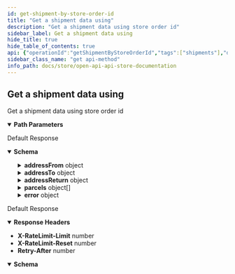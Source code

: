 ```yaml
---
id: get-shipment-by-store-order-id
title: "Get a shipment data using"
description: "Get a shipment data using store order id"
sidebar_label: Get a shipment data using
hide_title: true
hide_table_of_contents: true
api: {"operationId":"getShipmentByStoreOrderId","tags":["shipments"],"description":"Get a shipment data using store order id","parameters":[{"in":"path","name":"storeOrderId","required":true,"schema":{"type":"string"}}],"security":[{"oaAuth":["shipments:read"]}],"responses":{"200":{"description":"Default Response","content":{"application/json":{"schema":{"type":"object","properties":{"uuid":{"format":"regex","pattern":"^req-[0-9a-f]{8}-(?:[0-9a-f]{4}-){3}[0-9a-f]{12}$","type":"string","example":"req-0f65bfef-f9ec-4e56-8bf3-3a4ad41beec3"},"created":{"format":"date-time","type":"string"},"addressFrom":{"type":"object","properties":{"name":{"type":"string"},"companyName":{"type":"string"},"street":{"type":"string"},"street2":{"type":"string"},"city":{"type":"string"},"state":{"default":"","type":"string"},"countryIsoCode":{"maxLength":2,"type":"string"},"zipCode":{"type":"string"},"phoneNumber":{"type":"string"},"email":{"format":"email","type":"string"}},"required":["name","street","city","state","countryIsoCode","zipCode"],"deprecated":true},"addressTo":{"type":"object","properties":{"name":{"type":"string"},"companyName":{"type":"string"},"street":{"type":"string"},"street2":{"type":"string"},"city":{"type":"string"},"state":{"default":"","type":"string"},"countryIsoCode":{"maxLength":2,"type":"string"},"zipCode":{"type":"string"},"phoneNumber":{"type":"string"},"email":{"format":"email","type":"string"}},"required":["name","street","city","state","countryIsoCode","zipCode"],"deprecated":true},"addressReturn":{"type":"object","properties":{"name":{"type":"string"},"companyName":{"type":"string"},"street":{"type":"string"},"street2":{"type":"string"},"city":{"type":"string"},"state":{"default":"","type":"string"},"countryIsoCode":{"maxLength":2,"type":"string"},"zipCode":{"type":"string"},"phoneNumber":{"type":"string"},"email":{"format":"email","type":"string"}},"required":["name","street","city","state","countryIsoCode","zipCode"]},"alphanumericRef":{"type":"string"},"status":{"enum":["shipped","to_ship","error","deleted"]},"pickedUp":{"default":false,"type":"boolean"},"pickUpRef":{"type":"string"},"pickUpId":{"format":"uuid","type":"string"},"trackingStatus":{"enum":["P","T","D","E","F","R","U"]},"parcels":{"type":"array","items":{"type":"object","properties":{"uuid":{"format":"regex","pattern":"^res-[0-9a-f]{8}-(?:[0-9a-f]{4}-){3}[0-9a-f]{12}$","type":"string","example":"res-121c15b4-b7cc-4cf0-8583-d92d8bc0217c"},"created":{"format":"date-time","type":"string"},"labelUrl":{"type":"string"},"labelType":{"type":"string"},"labelFormat":{"type":"string"},"trackingNumber":{"type":"string"},"trackingUrl":{"type":"string"},"shipmentRef":{"type":"string"},"returnLabel":{"type":"object","properties":{"labelUrl":{"type":"string"},"labelType":{"type":"string"},"labelFormat":{"type":"string"},"trackingNumber":{"type":"string"}},"required":["labelUrl","labelType","trackingNumber"]},"documents":{"type":"object","properties":{"waybill":{"type":"string"},"shipmentReceipt":{"type":"string"}}},"extra":{}},"required":["uuid","created","labelUrl","labelType","trackingNumber"]}},"extra":{},"error":{"type":"object","properties":{"message":{},"code":{"type":"string"},"i18nCode":{"type":"string"}},"required":["message"]}},"required":["uuid","created"]}}}},"429":{"description":"Default Response","headers":{"X-RateLimit-Limit":{"schema":{"type":"number","example":300}},"X-RateLimit-Reset":{"schema":{"type":"number","example":60}},"Retry-After":{"schema":{"type":"number","example":60000}}},"content":{"application/json":{"schema":{"type":"object","properties":{"error":{"type":"string"}}}}}}},"method":"get","path":"/v1/orders/{storeOrderId}/shipment","servers":[{"url":"https://api.isendu.dev/"}],"securitySchemes":{"oaAuth":{"type":"oauth2","flows":{"clientCredentials":{"description":"OAuth2 client credentials flow must be a Json Post","tokenUrl":"/api-store/oauth/token","scopes":{"write:order":"Create/delete/update order","read:order":"Read order","write:shipment":"Create/delete shipment","read:shipment":"Read shipment","read:tracking":"Get tracking","read:carriers":"Get carriers","read:parcels":"Get parcels"}}}},"bearerS2SAuth":{"type":"http","scheme":"bearer","bearerFormat":"JWT"}},"info":{"title":"OpenApi api-store documentation","description":"OpenApi api-store documentation","version":"1.0.0","basePath":"/api-store"},"postman":{"name":"Get a shipment data using","description":{"content":"Get a shipment data using store order id","type":"text/plain"},"url":{"path":["v1","orders",":storeOrderId","shipment"],"host":["{{baseUrl}}"],"query":[],"variable":[{"disabled":false,"description":{"content":"(Required) ","type":"text/plain"},"type":"any","value":"","key":"storeOrderId"}]},"header":[{"key":"Accept","value":"application/json"}],"method":"GET","auth":{"type":"oauth2","oauth2":[]}}}
sidebar_class_name: "get api-method"
info_path: docs/store/open-api-api-store-documentation
---
```



## Get a shipment data using



Get a shipment data using store order id

<details style={{"marginBottom":"1rem"}} data-collapsed={false} open={true}><summary style={{}}><strong>Path Parameters</strong></summary><div><ul><ParamsItem className={"paramsItem"} param={{"in":"path","name":"storeOrderId","required":true,"schema":{"type":"string"}}}></ParamsItem></ul></div></details><div><ApiTabs><TabItem label={"200"} value={"200"}><div>

Default Response

</div><div><MimeTabs groupId={"mime-type"}><TabItem label={"application/json"} value={"application/json"}><SchemaTabs groupId={"schema-tabs"}><TabItem label={"Schema"} value={"Schema"}><details style={{}} data-collapsed={false} open={true}><summary style={{"textAlign":"left"}}><strong>Schema</strong></summary><div style={{"textAlign":"left","marginLeft":"1rem"}}></div><ul style={{"marginLeft":"1rem"}}><SchemaItem collapsible={false} name={"uuid"} required={false} schemaDescription={undefined} schemaName={"regex"} qualifierMessage={"**Possible values:** Value must match regular expression `^req-[0-9a-f]{8}-(?:[0-9a-f]{4}-){3}[0-9a-f]{12}$`"} defaultValue={undefined}></SchemaItem><SchemaItem collapsible={false} name={"created"} required={false} schemaDescription={undefined} schemaName={"date-time"} qualifierMessage={undefined} defaultValue={undefined}></SchemaItem><SchemaItem collapsible={true} className={"schemaItem"}><details style={{}}><summary style={{}}><strong>addressFrom</strong><span style={{"opacity":"0.6"}}> object</span></summary><div style={{"marginLeft":"1rem"}}><SchemaItem collapsible={false} name={"name"} required={false} schemaDescription={undefined} schemaName={"string"} qualifierMessage={undefined} defaultValue={undefined}></SchemaItem><SchemaItem collapsible={false} name={"companyName"} required={false} schemaDescription={undefined} schemaName={"string"} qualifierMessage={undefined} defaultValue={undefined}></SchemaItem><SchemaItem collapsible={false} name={"street"} required={false} schemaDescription={undefined} schemaName={"string"} qualifierMessage={undefined} defaultValue={undefined}></SchemaItem><SchemaItem collapsible={false} name={"street2"} required={false} schemaDescription={undefined} schemaName={"string"} qualifierMessage={undefined} defaultValue={undefined}></SchemaItem><SchemaItem collapsible={false} name={"city"} required={false} schemaDescription={undefined} schemaName={"string"} qualifierMessage={undefined} defaultValue={undefined}></SchemaItem><SchemaItem collapsible={false} name={"state"} required={false} schemaDescription={undefined} schemaName={"string"} qualifierMessage={undefined} defaultValue={""}></SchemaItem><SchemaItem collapsible={false} name={"countryIsoCode"} required={false} schemaDescription={undefined} schemaName={"string"} qualifierMessage={"**Possible values:** `<= 2 characters`"} defaultValue={undefined}></SchemaItem><SchemaItem collapsible={false} name={"zipCode"} required={false} schemaDescription={undefined} schemaName={"string"} qualifierMessage={undefined} defaultValue={undefined}></SchemaItem><SchemaItem collapsible={false} name={"phoneNumber"} required={false} schemaDescription={undefined} schemaName={"string"} qualifierMessage={undefined} defaultValue={undefined}></SchemaItem><SchemaItem collapsible={false} name={"email"} required={false} schemaDescription={undefined} schemaName={"email"} qualifierMessage={undefined} defaultValue={undefined}></SchemaItem></div></details></SchemaItem><SchemaItem collapsible={true} className={"schemaItem"}><details style={{}}><summary style={{}}><strong>addressTo</strong><span style={{"opacity":"0.6"}}> object</span></summary><div style={{"marginLeft":"1rem"}}><SchemaItem collapsible={false} name={"name"} required={false} schemaDescription={undefined} schemaName={"string"} qualifierMessage={undefined} defaultValue={undefined}></SchemaItem><SchemaItem collapsible={false} name={"companyName"} required={false} schemaDescription={undefined} schemaName={"string"} qualifierMessage={undefined} defaultValue={undefined}></SchemaItem><SchemaItem collapsible={false} name={"street"} required={false} schemaDescription={undefined} schemaName={"string"} qualifierMessage={undefined} defaultValue={undefined}></SchemaItem><SchemaItem collapsible={false} name={"street2"} required={false} schemaDescription={undefined} schemaName={"string"} qualifierMessage={undefined} defaultValue={undefined}></SchemaItem><SchemaItem collapsible={false} name={"city"} required={false} schemaDescription={undefined} schemaName={"string"} qualifierMessage={undefined} defaultValue={undefined}></SchemaItem><SchemaItem collapsible={false} name={"state"} required={false} schemaDescription={undefined} schemaName={"string"} qualifierMessage={undefined} defaultValue={""}></SchemaItem><SchemaItem collapsible={false} name={"countryIsoCode"} required={false} schemaDescription={undefined} schemaName={"string"} qualifierMessage={"**Possible values:** `<= 2 characters`"} defaultValue={undefined}></SchemaItem><SchemaItem collapsible={false} name={"zipCode"} required={false} schemaDescription={undefined} schemaName={"string"} qualifierMessage={undefined} defaultValue={undefined}></SchemaItem><SchemaItem collapsible={false} name={"phoneNumber"} required={false} schemaDescription={undefined} schemaName={"string"} qualifierMessage={undefined} defaultValue={undefined}></SchemaItem><SchemaItem collapsible={false} name={"email"} required={false} schemaDescription={undefined} schemaName={"email"} qualifierMessage={undefined} defaultValue={undefined}></SchemaItem></div></details></SchemaItem><SchemaItem collapsible={true} className={"schemaItem"}><details style={{}}><summary style={{}}><strong>addressReturn</strong><span style={{"opacity":"0.6"}}> object</span></summary><div style={{"marginLeft":"1rem"}}><SchemaItem collapsible={false} name={"name"} required={false} schemaDescription={undefined} schemaName={"string"} qualifierMessage={undefined} defaultValue={undefined}></SchemaItem><SchemaItem collapsible={false} name={"companyName"} required={false} schemaDescription={undefined} schemaName={"string"} qualifierMessage={undefined} defaultValue={undefined}></SchemaItem><SchemaItem collapsible={false} name={"street"} required={false} schemaDescription={undefined} schemaName={"string"} qualifierMessage={undefined} defaultValue={undefined}></SchemaItem><SchemaItem collapsible={false} name={"street2"} required={false} schemaDescription={undefined} schemaName={"string"} qualifierMessage={undefined} defaultValue={undefined}></SchemaItem><SchemaItem collapsible={false} name={"city"} required={false} schemaDescription={undefined} schemaName={"string"} qualifierMessage={undefined} defaultValue={undefined}></SchemaItem><SchemaItem collapsible={false} name={"state"} required={false} schemaDescription={undefined} schemaName={"string"} qualifierMessage={undefined} defaultValue={""}></SchemaItem><SchemaItem collapsible={false} name={"countryIsoCode"} required={false} schemaDescription={undefined} schemaName={"string"} qualifierMessage={"**Possible values:** `<= 2 characters`"} defaultValue={undefined}></SchemaItem><SchemaItem collapsible={false} name={"zipCode"} required={false} schemaDescription={undefined} schemaName={"string"} qualifierMessage={undefined} defaultValue={undefined}></SchemaItem><SchemaItem collapsible={false} name={"phoneNumber"} required={false} schemaDescription={undefined} schemaName={"string"} qualifierMessage={undefined} defaultValue={undefined}></SchemaItem><SchemaItem collapsible={false} name={"email"} required={false} schemaDescription={undefined} schemaName={"email"} qualifierMessage={undefined} defaultValue={undefined}></SchemaItem></div></details></SchemaItem><SchemaItem collapsible={false} name={"alphanumericRef"} required={false} schemaDescription={undefined} schemaName={"string"} qualifierMessage={undefined} defaultValue={undefined}></SchemaItem><SchemaItem collapsible={false} name={"status"} required={false} schemaDescription={undefined} schemaName={""} qualifierMessage={"**Possible values:** [`shipped`, `to_ship`, `error`, `deleted`]"} defaultValue={undefined}></SchemaItem><SchemaItem collapsible={false} name={"pickedUp"} required={false} schemaDescription={undefined} schemaName={"boolean"} qualifierMessage={undefined} defaultValue={false}></SchemaItem><SchemaItem collapsible={false} name={"pickUpRef"} required={false} schemaDescription={undefined} schemaName={"string"} qualifierMessage={undefined} defaultValue={undefined}></SchemaItem><SchemaItem collapsible={false} name={"pickUpId"} required={false} schemaDescription={undefined} schemaName={"uuid"} qualifierMessage={undefined} defaultValue={undefined}></SchemaItem><SchemaItem collapsible={false} name={"trackingStatus"} required={false} schemaDescription={undefined} schemaName={""} qualifierMessage={"**Possible values:** [`P`, `T`, `D`, `E`, `F`, `R`, `U`]"} defaultValue={undefined}></SchemaItem><SchemaItem collapsible={true} className={"schemaItem"}><details style={{}}><summary style={{}}><strong>parcels</strong><span style={{"opacity":"0.6"}}> object[]</span></summary><div style={{"marginLeft":"1rem"}}><SchemaItem collapsible={false} name={"uuid"} required={false} schemaDescription={undefined} schemaName={"regex"} qualifierMessage={"**Possible values:** Value must match regular expression `^res-[0-9a-f]{8}-(?:[0-9a-f]{4}-){3}[0-9a-f]{12}$`"} defaultValue={undefined}></SchemaItem><SchemaItem collapsible={false} name={"created"} required={false} schemaDescription={undefined} schemaName={"date-time"} qualifierMessage={undefined} defaultValue={undefined}></SchemaItem><SchemaItem collapsible={false} name={"labelUrl"} required={false} schemaDescription={undefined} schemaName={"string"} qualifierMessage={undefined} defaultValue={undefined}></SchemaItem><SchemaItem collapsible={false} name={"labelType"} required={false} schemaDescription={undefined} schemaName={"string"} qualifierMessage={undefined} defaultValue={undefined}></SchemaItem><SchemaItem collapsible={false} name={"labelFormat"} required={false} schemaDescription={undefined} schemaName={"string"} qualifierMessage={undefined} defaultValue={undefined}></SchemaItem><SchemaItem collapsible={false} name={"trackingNumber"} required={false} schemaDescription={undefined} schemaName={"string"} qualifierMessage={undefined} defaultValue={undefined}></SchemaItem><SchemaItem collapsible={false} name={"trackingUrl"} required={false} schemaDescription={undefined} schemaName={"string"} qualifierMessage={undefined} defaultValue={undefined}></SchemaItem><SchemaItem collapsible={false} name={"shipmentRef"} required={false} schemaDescription={undefined} schemaName={"string"} qualifierMessage={undefined} defaultValue={undefined}></SchemaItem><SchemaItem collapsible={true} className={"schemaItem"}><details style={{}}><summary style={{}}><strong>returnLabel</strong><span style={{"opacity":"0.6"}}> object</span></summary><div style={{"marginLeft":"1rem"}}><SchemaItem collapsible={false} name={"labelUrl"} required={false} schemaDescription={undefined} schemaName={"string"} qualifierMessage={undefined} defaultValue={undefined}></SchemaItem><SchemaItem collapsible={false} name={"labelType"} required={false} schemaDescription={undefined} schemaName={"string"} qualifierMessage={undefined} defaultValue={undefined}></SchemaItem><SchemaItem collapsible={false} name={"labelFormat"} required={false} schemaDescription={undefined} schemaName={"string"} qualifierMessage={undefined} defaultValue={undefined}></SchemaItem><SchemaItem collapsible={false} name={"trackingNumber"} required={false} schemaDescription={undefined} schemaName={"string"} qualifierMessage={undefined} defaultValue={undefined}></SchemaItem></div></details></SchemaItem><SchemaItem collapsible={true} className={"schemaItem"}><details style={{}}><summary style={{}}><strong>documents</strong><span style={{"opacity":"0.6"}}> object</span></summary><div style={{"marginLeft":"1rem"}}><SchemaItem collapsible={false} name={"waybill"} required={false} schemaDescription={undefined} schemaName={"string"} qualifierMessage={undefined} defaultValue={undefined}></SchemaItem><SchemaItem collapsible={false} name={"shipmentReceipt"} required={false} schemaDescription={undefined} schemaName={"string"} qualifierMessage={undefined} defaultValue={undefined}></SchemaItem></div></details></SchemaItem><SchemaItem collapsible={false} name={"extra"} required={false} schemaDescription={undefined} schemaName={""} qualifierMessage={undefined} defaultValue={undefined}></SchemaItem></div></details></SchemaItem><SchemaItem collapsible={false} name={"extra"} required={false} schemaDescription={undefined} schemaName={""} qualifierMessage={undefined} defaultValue={undefined}></SchemaItem><SchemaItem collapsible={true} className={"schemaItem"}><details style={{}}><summary style={{}}><strong>error</strong><span style={{"opacity":"0.6"}}> object</span></summary><div style={{"marginLeft":"1rem"}}><SchemaItem collapsible={false} name={"message"} required={false} schemaDescription={undefined} schemaName={""} qualifierMessage={undefined} defaultValue={undefined}></SchemaItem><SchemaItem collapsible={false} name={"code"} required={false} schemaDescription={undefined} schemaName={"string"} qualifierMessage={undefined} defaultValue={undefined}></SchemaItem><SchemaItem collapsible={false} name={"i18nCode"} required={false} schemaDescription={undefined} schemaName={"string"} qualifierMessage={undefined} defaultValue={undefined}></SchemaItem></div></details></SchemaItem></ul></details></TabItem><TabItem label={"Example (from schema)"} value={"Example (from schema)"}><ResponseSamples responseExample={"{\n  \"uuid\": \"string\",\n  \"created\": \"2022-10-12\",\n  \"addressReturn\": {\n    \"name\": \"string\",\n    \"companyName\": \"string\",\n    \"street\": \"string\",\n    \"street2\": \"string\",\n    \"city\": \"string\",\n    \"state\": \"string\",\n    \"countryIsoCode\": \"string\",\n    \"zipCode\": \"string\",\n    \"phoneNumber\": \"string\",\n    \"email\": \"user@example.com\"\n  },\n  \"alphanumericRef\": \"string\",\n  \"pickedUp\": false,\n  \"pickUpRef\": \"string\",\n  \"pickUpId\": \"3fa85f64-5717-4562-b3fc-2c963f66afa6\",\n  \"parcels\": [\n    {\n      \"uuid\": \"string\",\n      \"created\": \"2022-10-12\",\n      \"labelUrl\": \"string\",\n      \"labelType\": \"string\",\n      \"labelFormat\": \"string\",\n      \"trackingNumber\": \"string\",\n      \"trackingUrl\": \"string\",\n      \"shipmentRef\": \"string\",\n      \"returnLabel\": {\n        \"labelUrl\": \"string\",\n        \"labelType\": \"string\",\n        \"labelFormat\": \"string\",\n        \"trackingNumber\": \"string\"\n      },\n      \"documents\": {\n        \"waybill\": \"string\",\n        \"shipmentReceipt\": \"string\"\n      },\n      \"extra\": {}\n    }\n  ],\n  \"extra\": {},\n  \"error\": {\n    \"message\": {},\n    \"code\": \"string\",\n    \"i18nCode\": \"string\"\n  }\n}"} language={"json"}></ResponseSamples></TabItem></SchemaTabs></TabItem></MimeTabs></div></TabItem><TabItem label={"429"} value={"429"}><div>

Default Response

</div><details style={{"textAlign":"left","marginBottom":"1rem"}} data-collaposed={true} open={false}><summary style={{}}><strong>Response Headers</strong></summary><ul style={{"marginLeft":"1rem"}}><li className={"schemaItem"}><summary style={{}}><strong>X-RateLimit-Limit</strong><span style={{"opacity":"0.6"}}> number</span></summary><div></div></li><li className={"schemaItem"}><summary style={{}}><strong>X-RateLimit-Reset</strong><span style={{"opacity":"0.6"}}> number</span></summary><div></div></li><li className={"schemaItem"}><summary style={{}}><strong>Retry-After</strong><span style={{"opacity":"0.6"}}> number</span></summary><div></div></li></ul></details><div><MimeTabs groupId={"mime-type"}><TabItem label={"application/json"} value={"application/json"}><SchemaTabs groupId={"schema-tabs"}><TabItem label={"Schema"} value={"Schema"}><details style={{}} data-collapsed={false} open={true}><summary style={{"textAlign":"left"}}><strong>Schema</strong></summary><div style={{"textAlign":"left","marginLeft":"1rem"}}></div><ul style={{"marginLeft":"1rem"}}><SchemaItem collapsible={false} name={"error"} required={false} schemaDescription={undefined} schemaName={"string"} qualifierMessage={undefined} defaultValue={undefined}></SchemaItem></ul></details></TabItem><TabItem label={"Example (from schema)"} value={"Example (from schema)"}><ResponseSamples responseExample={"{\n  \"error\": \"string\"\n}"} language={"json"}></ResponseSamples></TabItem></SchemaTabs></TabItem></MimeTabs></div></TabItem></ApiTabs></div>
      
